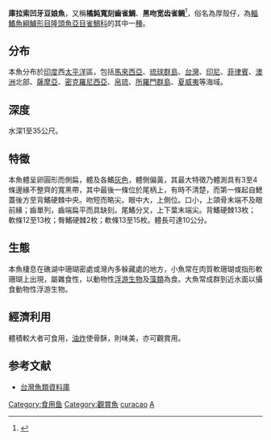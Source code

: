 {{Speciesbox
| name = 庫拉索凹牙豆娘魚
| image = Amblyglyphidodon curacao.jpg
| image_width = 250px
| status = LC
| status_system = IUCN3.1
| genus = Amblyglyphidodon
| species = curacao
| authority = [[Bloch|Bloch]], 1787
| synonyms = *''Glyphisodon smaragdinus''<br /><small>Brevoort, 1856</small>
*''Ambyglyphidodon curacao''<br /><small>Bloch, 1787</small>
*''Abudefduf curacao''<br /><small>Bloch, 1787</small>
*''Chaetodon curacao''<br /><small>Bloch, 1787</small>
*''Amblyglyphisodon nudirostrum''<br /><small>Fowler, 1944</small>
*''Glyphisodon trifasciatus''<br /><small>Bleeker, 1847</small>
}}

'''庫拉索凹牙豆娘魚'''，又稱'''橘鈍寬刻齒雀鯛'''、'''黑吻宽齿雀鲷'''<ref name='id7883'>{{cite web| url =http://www.bioinfo.cn/db05/BjdwSpecies.php?action=view&id=7883| title =黑吻宽齿雀鲷| work =《中国动物物种编目数据库》| publisher =中国科学院微生物研究所| author =中国科学院动物研究所| accessdate =2009-04-16| deadurl =yes| archiveurl =https://web.archive.org/web/20160305033520/http://www.bioinfo.cn/db05/BjdwSpecies.php?action=view&id=7883| archivedate =2016-03-05}}</ref>，俗名為厚殼仔，為[[輻鰭魚綱|輻鰭魚綱]][[鱸形目|鱸形目]][[隆頭魚亞目|隆頭魚亞目]][[雀鯛科|雀鯛科]]的其中一[[種|種]]。

==分布==
本魚分布於[[印度|印度]]西[[太平洋|太平洋]]區，包括[[馬來西亞|馬來西亞]]、[[琉球群島|琉球群島]]、[[台灣|台灣]]、[[印尼|印尼]]、[[菲律賓|菲律賓]]、[[澳洲|澳洲]]北部、[[薩摩亞|薩摩亞]]、[[密克羅尼西亞|密克羅尼西亞]]、[[帛琉|帛琉]]、[[所羅門群島|所羅門群島]]、[[夏威夷|夏威夷]]等海域。

==深度==
水深1至35公尺。

==特徵==
本魚體呈卵圓形而側扁，體及各鰭[[灰色|灰色]]，體側偏黃，其最大特徵乃體測具有3至4條邊緣不整齊的寬黑帶，其中最後一條位於尾柄上，有時不清楚，而第一條起自鰓蓋後方至背鰭硬棘中央。吻短而略尖。眼中大，上側位。口小，上頜骨末端不及眼前緣；齒單列，齒端扁平而具缺刻。尾鰭分叉，上下葉末端尖。背鰭硬棘13枚；軟條12至13枚；臀鰭硬棘2枚；軟條13至15枚。體長可達10公分。

==生態==
本魚棲息在礁湖中珊瑚密處或灣內多躲藏處的地方，小魚常在肉質軟珊瑚或指形軟珊瑚上出現，屬雜食性，以動物性[[浮游生物|浮游生物]]及[[藻類|藻類]]為食。大魚常成群到近水面以攝食動物性浮游生物。

==經濟利用==
體積較大者可食用，[[油炸|油炸]]使骨酥，則味美，亦可觀賞用。

==参考文献==
{{reflist}}
*[http://fishdb.sinica.edu.tw/ 台灣魚類資料庫] {{Wayback|url=http://fishdb.sinica.edu.tw/ |date=20160304193340 }}
{{Taxonbar|from=Q2491571}}

[[Category:食用鱼|Category:食用鱼]]
[[Category:觀賞魚|Category:觀賞魚]]
[[Category:凹牙豆娘魚屬|curacao]]
[[Category:1787年描述的魚類|A]]